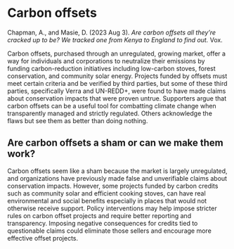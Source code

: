 # Carbon offsets

Chapman, A., and Masie, D. (2023 Aug 3). _Are carbon offsets all they’re cracked up to be? We tracked one from Kenya to England to find out._ Vox.

Carbon offsets, purchased through an unregulated, growing market, offer a way for individuals and corporations to neutralize their emissions by funding carbon-reduction initiatives including low-carbon stoves, forest conservation, and community solar energy. Projects funded by offsets must meet certain criteria and be verified by third parties, but some of these third parties, specifically Verra and UN-REDD+, were found to have made claims about conservation impacts that were proven untrue. Supporters argue that carbon offsets can be a useful tool for combatting climate change when transparently managed and strictly regulated. Others acknowledge the flaws but see them as better than doing nothing.

## Are carbon offsets a sham or can we make them work?

Carbon offsets seem like a sham because the market is largely unregulated, and organizations have previously made false and unverifiable claims about conservation impacts. However, some projects funded by carbon credits such as community solar and efficient cooking stoves, can have real environmental and social benefits especially in places that would not otherwise receive support. Policy interventions may help impose stricter rules on carbon offset projects and require better reporting and transparency. Imposing negative consequences for credits tied to questionable claims could eliminate those sellers and encourage more effective offset projects.
